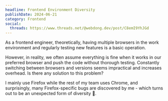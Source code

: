 ```yaml
---
headline: Frontend Environment Diversity
publishDate: 2024-06-21
category: Frontend
social:
  threads: https://www.threads.net/@webdong.dev/post/C8emI9YhJGd
---
```


As a frontend engineer, theoretically, having multiple browsers in the work environment and regularly testing new features is a basic operation.

However, in reality, we often assume everything is fine when it works in our preferred browser and push the code without thorough testing. Constantly switching between browsers and versions seems impractical and increases overhead. Is there any solution to this problem?

I mainly use Firefox while the rest of my team uses Chrome, and surprisingly, many Firefox-specific bugs are discovered by me - which turns out to be an unexpected form of diversity 🙂.

